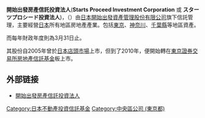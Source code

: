 {{unreferenced|time=2018-11-22T07:25:01+00:00}}
'''開始出發房產信託投資法人'''('''Starts Proceed Investment Corporation''' 或 '''スターツプロシード投資法人''')，（{{tyo|8979}}）由[[日本|日本]][[開始出發資產管理股份有限公司|開始出發資產管理股份有限公司]]旗下信託管理，主要經營[[日本|日本]]所有地區房地產產業。包括[[東京|東京]]、[[神奈川縣|神奈川]]、[[千葉縣|千葉縣]]等地區資產。

而每年財政年度則為3月31日止。

其股份自2005年曾於[[日本店頭市場|日本店頭市場]]上市，但到了2010年，便開始轉在[[東京證券交易所|東京證券交易所]][[房地產信託基金|房地產信託基金]]板上市。

== 外部链接 ==
*[http://www.sp-inv.co.jp/ 開始出發房產信託投資法人] {{Wayback|url=http://www.sp-inv.co.jp/ |date=20210214003517 }}

{{DEFAULTSORT:Sutatsu Puroshido Toshihojin}}
[[Category:日本不動產投資信託基金|Category:日本不動產投資信託基金]]
[[Category:中央區公司_(東京都)|Category:中央區公司 (東京都)]]